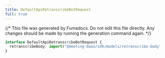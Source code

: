 ```yaml
---
title: DefaultApiRetranscribeBotRequest
full: true
---
```


{/* This file was generated by Fumadocs. Do not edit this file directly. Any changes should be made by running the generation command again. */}



```typescript
interface DefaultApiRetranscribeBotRequest {
  retranscribeBody: import("@meeting-baas/sdk/models/retranscribe-body").RetranscribeBody
}
```
